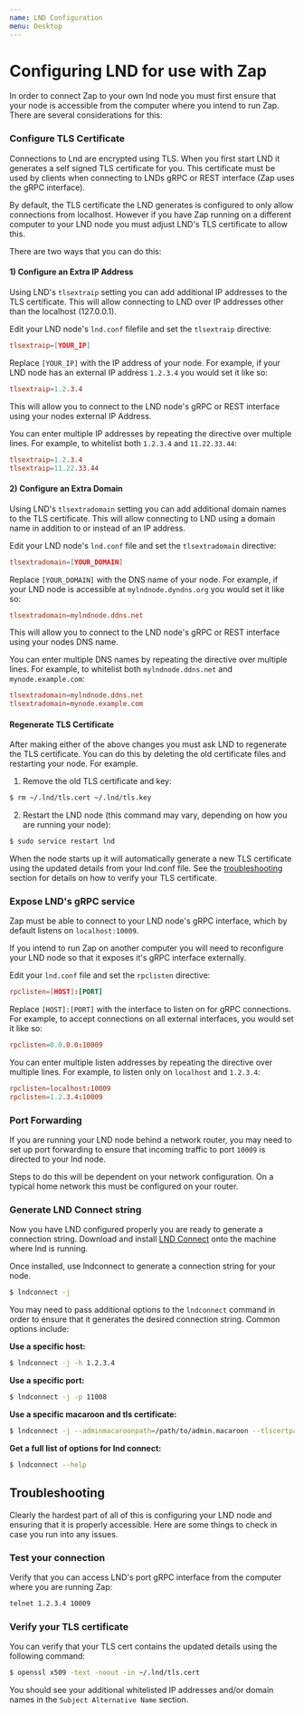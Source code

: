 ```yaml
---
name: LND Configuration
menu: Desktop
---
```


# Configuring LND for use with Zap

In order to connect Zap to your own lnd node you must first ensure that your node is accessible from the computer where you intend to run Zap. There are several considerations for this:

### Configure TLS Certificate

Connections to Lnd are encrypted using TLS. When you first start LND it generates a self signed TLS certificate for you. This certificate must be used by clients when connecting to LNDs gRPC or REST interface (Zap uses the gRPC interface).

By default, the TLS certificate the LND generates is configured to only allow connections from localhost. However if you have Zap running on a different computer to your LND node you must adjust LND's TLS certificate to allow this.

There are two ways that you can do this:

#### 1) Configure an Extra IP Address

Using LND's `tlsextraip` setting you can add additional IP addresses to the TLS certificate. This will allow connecting to LND over IP addresses other than the localhost (127.0.0.1).

Edit your LND node's `lnd.conf` filefile and set the `tlsextraip` directive:

```toml
tlsextraip=[YOUR_IP]
```

Replace `[YOUR_IP]` with the IP address of your node. For example, if your LND node has an external IP address `1.2.3.4` you would set it like so:

```toml
tlsextraip=1.2.3.4
```

This will allow you to connect to the LND node's gRPC or REST interface using your nodes external IP Address.

You can enter multiple IP addresses by repeating the directive over multiple lines. For example, to whitelist both `1.2.3.4` and `11.22.33.44`:

```toml
tlsextraip=1.2.3.4
tlsextraip=11.22.33.44
```

#### 2) Configure an Extra Domain

Using LND's `tlsextradomain` setting you can add additional domain names to the TLS certificate. This will allow connecting to LND using a domain name in addition to or instead of an IP address.

Edit your LND node's `lnd.conf` file and set the `tlsextradomain` directive:

```toml
tlsextradomain=[YOUR_DOMAIN]
```

Replace `[YOUR_DOMAIN]` with the DNS name of your node. For example, if your LND node is accessible at `mylndnode.dyndns.org` you would set it like so:

```toml
tlsextradomain=mylndnode.ddns.net
```

This will allow you to connect to the LND node's gRPC or REST interface using your nodes DNS name.

You can enter multiple DNS names by repeating the directive over multiple lines. For example, to whitelist both `mylndnode.ddns.net` and `mynode.example.com`:

```toml
tlsextradomain=mylndnode.ddns.net
tlsextradomain=mynode.example.com
```

#### Regenerate TLS Certificate

After making either of the above changes you must ask LND to regenerate the TLS certificate. You can do this by deleting the old certificate files and restarting your node. For example.

1. Remove the old TLS certificate and key:

```sh
$ rm ~/.lnd/tls.cert ~/.lnd/tls.key
```

2. Restart the LND node (this command may vary, depending on how you are running your node):

```sh
$ sudo service restart lnd
```

When the node starts up it will automatically generate a new TLS certificate using the updated details from your lnd.conf file. See the [troubleshooting](#troubleshooting) section for details on how to verify your TLS certificate.

### Expose LND's gRPC service

Zap must be able to connect to your LND node's gRPC interface, which by default listens on `localhost:10009`.

If you intend to run Zap on another computer you will need to reconfigure your LND node so that it exposes it's gRPC interface externally.

Edit your `lnd.conf` file and set the `rpclisten` directive:

```toml
rpclisten=[HOST]:[PORT]
```

Replace `[HOST]:[PORT]` with the interface to listen on for gRPC connections. For example, to accept connections on all external interfaces, you would set it like so:

```toml
rpclisten=0.0.0.0:10009
```

You can enter multiple listen addresses by repeating the directive over multiple lines. For example, to listen only on `localhost` and `1.2.3.4`:

```toml
rpclisten=localhost:10009
rpclisten=1.2.3.4:10009
```

### Port Forwarding

If you are running your LND node behind a network router, you may need to set up port forwarding to ensure that incoming traffic to port `10009` is directed to your lnd node.

Steps to do this will be dependent on your network configuration. On a typical home network this must be configured on your router.

### Generate LND Connect string

Now you have LND configured properly you are ready to generate a connection string. Download and install [LND Connect](https://github.com/LN-Zap/lndconnect) onto the machine where lnd is running.

Once installed, use lndconnect to generate a connection string for your node.

```sh
$ lndconnect -j
```

You may need to pass additional options to the `lndconnect` command in order to ensure that it generates the desired connection string. Common options include:

**Use a specific host:**

```sh
$ lndconnect -j -h 1.2.3.4
```

**Use a specific port:**

```sh
$ lndconnect -j -p 11008
```

**Use a specific macaroon and tls certificate:**

```sh
$ lndconnect -j --adminmacaroonpath=/path/to/admin.macaroon --tlscertpath=/path/to/tls.cert
```

**Get a full list of options for lnd connect:**

```sh
$ lndconnect --help
```

## Troubleshooting

Clearly the hardest part of all of this is configuring your LND node and ensuring that it is properly accessible. Here are some things to check in case you run into any issues.

### Test your connection

Verify that you can access LND's port gRPC interface from the computer where you are running Zap:

```sh
telnet 1.2.3.4 10009
```

### Verify your TLS certificate

You can verify that your TLS cert contains the updated details using the following command:

```sh
$ openssl x509 -text -noout -in ~/.lnd/tls.cert
```

You should see your additional whitelisted IP addresses and/or domain names in the `Subject Alternative Name` section.
